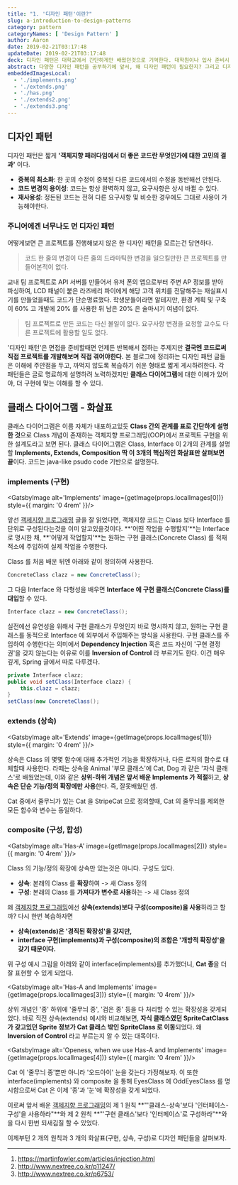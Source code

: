 ```yaml
---
title: "1. '디자인 패턴'이란?"
slug: a-introduction-to-design-patterns
category: pattern
categoryNames: [ 'Design Pattern' ]
author: Aaron
date: 2019-02-21T03:17:48
updateDate: 2019-02-21T03:17:48
deck: 디자인 패턴은 대학교에서 간단하게만 배웠던것으로 기억한다. 대학원이나 입사 준비시 디자인 패턴은 항상 시험에 나오는 주제였지만, 필자는 실제로 사용해본 경험이 적었기에 왜 이것이 중요한지에 대해서 체감할 일이 없었다. 부트코드와 이론보단 프로젝트를 많이하는 요즘의 시대엔 좀 다르겠지만 필자는 패턴이 왜 쓰이는지 경험적으로 습득한것은 입사하고 나서부터였기 때문이다.
abstract: 다양한 디자인 패턴을 공부하기에 앞서, 왜 디자인 패턴이 필요한지? 그리고 디자인 패턴을 이해하는데 도움이 될 클래스 다이어그램을 짧게 학습해보도록 한다.
embeddedImagesLocal:
  - './implements.png'
  - './extends.png'
  - './has.png'
  - './extends2.png'
  - './extends3.png'
---
```



## 디자인 패턴

디자인 패턴은 짧게 **'객체지향 패러다임에서 더 좋은 코드란 무엇인가에 대한 고민의 결과'** 이다.

- **중복의 최소화**: 한 곳의 수정이 중복된 다른 코드에서의 수정을 동반해선 안된다.
- **코드 변경의 용이성**: 코드는 항상 완벽하지 않고, 요구사항은 상시 바뀔 수 있다.
- **재사용성**: 정돈된 코드는 전혀 다른 요구사항 및 비슷한 경우에도 그대로 사용이 가능해야한다.

### 주니어에겐 너무나도 먼 디자인 패턴

어떻게보면 큰 프로젝트를 진행해보지 않은 한 디자인 패턴을 모르는건 당연하다.

> 코드 한 줄의 변경이 다른 줄의 드라마틱한 변경을 일으킬만한 큰 프로젝트를 만들어본적이 없다.

교내 팀 프로젝트로 API 서버를 만들어서 유저 폰의 앱으로부터 주변 AP 정보를 받아 파싱하여, LCD 패널이 붙은 라즈베리 파이에게 해당 고객 위치를 전달해주는 재실표시기를 만들었을때도 코드가 단순명료했다. 학생분들이라면 알테지만, 환경 계획 및 구축이 60% 고 개발에 20% 를 사용한 뒤 남은 20% 은 술마시기 여념이 없다.

> 팀 프로젝트로 만든 코드는 다신 볼일이 없다. 요구사항 변경을 요청할 교수도 다른 프로젝트에 활용할 일도 없다.

'디자인 패턴'은 면접을 준비할때면 언제든 반복해서 접하는 주제지만 **결국엔 코드로써 직접 프로젝트를 개발해보며 직접 겪어야한다.** 본 블로그에 정리하는 디자인 패턴 글들은 이해에 주안점을 두고, 까먹지 않도록 복습하기 쉬운 형태로 짧게 게시하려한다. 각 패턴들은 글로 명료하게 설명하려 노력하겠지만 **클래스 다이어그램**에 대한 이해가 있어야, 더 구현에 맞는 이해를 할 수 있다.

## 클래스 다이어그램 - 화살표

클래스 다이어그램은 이름 자체가 내포하고있듯 **Class 간의 관계를 표로 간단하게 설명한 것**으로 Class 개념이 존재하는 객체지향 프로그래밍(OOP)에서 프로젝트 구현을 위한 설계도라고 보면 된다. 클래스 다이어그램은 Class, Interface 이 2개의 관계를 설명할 **Implements, Extends, Composition 딱 이 3개의 핵심적인 화살표만 살펴보면 끝**이다. 코드는 java-like psudo code 기반으로 설명한다.

### implements (구현)

<GatsbyImage
    alt='Implements'
    image={getImage(props.localImages[0])}
    style={{ margin: '0 4rem' }}/>

앞선 [객제지향 프로그래밍](/pattern/two-principles-on-oop) 글을 잘 읽었다면, 객체지향 코드는 Class 보다 Interface 를 단위로 구성된다는것을 이미 알고있을것이다. **'어떤 작업을 수행할지'**는 Interface 로 명시한 채, **'어떻게 작업할지'**는 원하는 구현 클래스(Concrete Class) 를 적재적소에 주입하여 실제 작업을 수행한다.

Class 를 처음 배운 뒤엔 아래와 같이 정의하여 사용한다.
``` java
ConcreteClass clazz = new ConcreteClass();
```
그 다음 Interface 와 다형성을 배우면 **Interface 에 구현 클래스(Concrete Class)를 대입**할 수 있다.
``` java
Interface clazz = new ConcreteClass();
```
실전에선 유연성을 위해서 구현 클래스가 무엇인지 바로 명시하지 않고, 원하는 구현 클래스를 동적으로 Interface 에 외부에서 주입해주는 방식을 사용한다. 구현 클래스를 주입하여 수행한다는 의미에서 **Dependency Injection** 혹은 코드 자신이 '구현 결정권'을 갖지 않는다는 이유로 이를 **Inversion of Control** 라 부르기도 한다. 이건 매우 깊게, Spring 글에서 따로 다루겠다.
``` java
private Interface clazz;
public void setClass(Interface clazz) {
    this.clazz = clazz;
}
setClass(new ConcreteClass();
```

### extends (상속) 

<GatsbyImage
    alt='Extends'
    image={getImage(props.localImages[1])}
    style={{ margin: '0 4rem' }}/>

상속은 Class 의 몇몇 함수에 대해 추가적인 기능을 확장하거나, 다른 로직의 함수로 대체할때 사용한다. 라떼는 상속을 Animal '부모 클래스'에 Cat, Dog 과 같은 '자식 클래스'로 배웠었는데, 이와 같은 **상위-하위 개념은 앞서 배운 Implements 가 적절**하고, **상속은 단순 기능/정의 확장에만 사용**한다. 즉, 잘못배웠던 셈.

Cat 중에서 줄무늬가 있는 Cat 을 StripeCat 으로 정의할때, Cat 의 줄무늬를 제외한 모든 함수와 변수는 동일하다.

### composite (구성, 합성)

<GatsbyImage
    alt='Has-A'
    image={getImage(props.localImages[2])}
    style={{ margin: '0 4rem' }}/>

Class 의 기능/정의 확장에 상속만 있는것은 아니다. 구성도 있다.

- **상속**: 본래의 Class 를 **확장**하여 -> 새 Class 정의
- **구성**: 본래의 Class 를 **가져다가 변수로 사용**하는 -> 새 Class 정의

왜 [객제지향 프로그래밍](/pattern/two-principles-on-oop)에선 **상속(extends)보다 구성(composite)을 사용**하라고 할까? 다시 한번 복습하자면

- **상속(extends)은 '경직된 확장성'을 갖지만,**
- **interface 구현(implements)과 구성(composite)의 조합은 '개방적 확장성'을 갖기 때문이다.**

위 구성 예시 그림을 아래와 같이 interface(implements)를 추가했더니, **Cat 종**을 더 잘 표현할 수 있게 되었다.

<GatsbyImage
    alt='Has-A and Implements'
    image={getImage(props.localImages[3])}
    style={{ margin: '0 4rem' }}/>

상위 개념인 '종' 하위에 '줄무늬 종', '검은 종' 등을 다 처리할 수 있는 확장성을 갖게되었다. 바로 직전 상속(extends) 예시와 비교해보면, **자식 클래스였던 SpriteCatClass 가 갖고있던 Sprite 정보가 Cat 클래스 밖인 SpriteClass 로 이동**되었다. 왜 **Inversion of Control** 라고 부르는지 알 수 있는 대목이다.

<GatsbyImage
    alt='Openess, when we use Has-A and Implements'
    image={getImage(props.localImages[4])}
    style={{ margin: '0 4rem' }}/>

Cat 이 '줄무늬 종'뿐만 아니라 '오드아이' 눈을 갖는다 가정해보자. 이 또한 interface(implements) 와 composite 을 통해 EyesClass 에 OddEyesClass 를 명시함으로써 Cat 은 이제 '종'과 '눈'에 확장성을 갖게 되었다. 

이로써 앞서 배운 [객제지향 프로그래밍](/pattern/two-principles-on-oop)의 제 1 원칙 **"'클래스-상속'보다 '인터페이스-구성'을 사용하라"**와 제 2 원칙 **"'구현 클래스'보다 '인터페이스'로 구성하라"**와 을 다시 한번 되새김질 할 수 있었다.

이제부턴 2 개의 원칙과 3 개의 화살표(구현, 상속, 구성)로 디자인 패턴들을 살펴보자.

---
1. https://martinfowler.com/articles/injection.html
2. http://www.nextree.co.kr/p11247/
3. http://www.nextree.co.kr/p6753/
